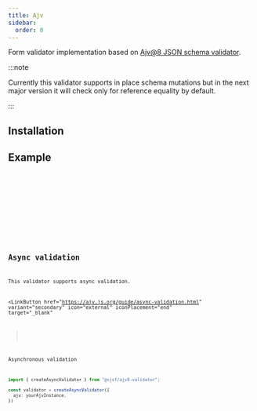 ```yaml
---
title: Ajv
sidebar:
  order: 0
---
```





Form validator implementation based on [Ajv@8 JSON schema validator](https://github.com/ajv-validator/ajv).

:::note

Currently this validator supports in place schema mutations
but in the next major version it will check only for reference equality by default.

:::

## Installation

<Npm pkg="@sjsf/ajv8-validator ajv@8" />

## Example

<Tabs>
  <TabItem label="form.svelte">
    <Code code={formCode} lang='svelte' />
  </TabItem>
  <TabItem label="_shared.ts">
    <Code code={sharedCode} lang='typescript' />
  </TabItem>
</Tabs>

<Card>
  <Form />
</Card>

## Async validation

This validator supports async validation.

<LinkButton
  href="https://ajv.js.org/guide/async-validation.html"
  variant="secondary"
  icon="external"
  iconPlacement="end"
  target="_blank"
>
  Asynchronous validation
</LinkButton>

```typescript
import { createAsyncValidator } from "@sjsf/ajv8-validator";

const validator = createAsyncValidator({
  ajv: yourAjvInstance,
})
```
